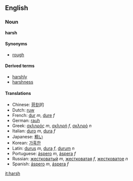 ==English==
===Noun===
'''harsh'''

====Synonyms====
*[[rough]]

====Derived terms====
*[[harshly]]
*[[harshness]]

====Translations====
*Chinese: [[苛刻]]的
*Dutch: [[ruw]]
*French: [[dur]] ''m'', [[dure]] ''f''
*German: [[rauh]]
*Greek: [[σκληρός]] ''m'', [[σκληρή]] ''f'', [[σκληρό]] ''n''
*Italian: [[duro]] ''m'', [[dura]] ''f''
*Japanese: [[粗い]]
*Korean: [[가혹한]]
*Latin: [[durus]] ''m'', [[dura]] ''f'', [[durum]] ''n''
*Portuguese: [[áspero]] ''m'', [[áspera]] ''f''
*Russian: [[жестковатый]] ''m'', [[жестковатая]] ''f'', [[жестковатое]] ''n''
*Spanish: [[áspero]] ''m'', [[áspera]] ''f''

[[it:harsh]]